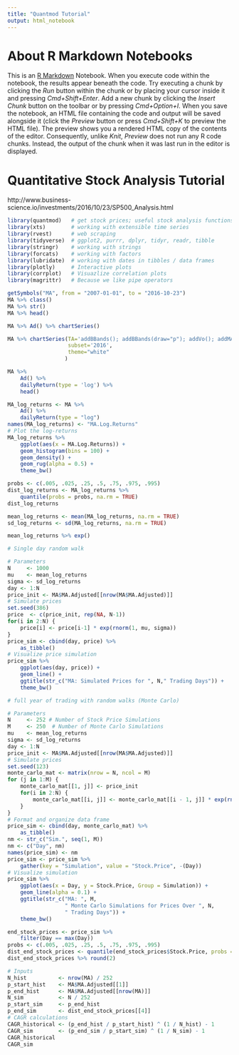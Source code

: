 ```yaml
---
title: "Quantmod Tutorial"
output: html_notebook
---
```


# About R Markdown Notebooks
This is an [R Markdown](http://rmarkdown.rstudio.com) Notebook. When you execute code within the notebook, the results appear beneath the code.
Try executing a chunk by clicking the *Run* button within the chunk or by placing your cursor inside it and pressing *Cmd+Shift+Enter*. Add a new chunk by clicking the *Insert Chunk* button on the toolbar or by pressing *Cmd+Option+I*.
When you save the notebook, an HTML file containing the code and output will be saved alongside it (click the *Preview* button or press *Cmd+Shift+K* to preview the HTML file). The preview shows you a rendered HTML copy of the contents of the editor. Consequently, unlike *Knit*, *Preview* does not run any R code chunks. Instead, the output of the chunk when it was last run in the editor is displayed.

# Quantitative Stock Analysis Tutorial
http://www.business-science.io/investments/2016/10/23/SP500_Analysis.html

```r

library(quantmod)   # get stock prices; useful stock analysis functions
library(xts)        # working with extensible time series 
library(rvest)      # web scraping
library(tidyverse)  # ggplot2, purrr, dplyr, tidyr, readr, tibble
library(stringr)    # working with strings
library(forcats)    # working with factors
library(lubridate)  # working with dates in tibbles / data frames
library(plotly)     # Interactive plots
library(corrplot)   # Visuazlize correlation plots
library(magrittr)   # Because we like pipe operators

```



```r
getSymbols("MA", from = "2007-01-01", to = "2016-10-23")
MA %>% class()
MA %>% str()
MA %>% head()

MA %>% Ad() %>% chartSeries()

MA %>% chartSeries(TA='addBBands(); addBBands(draw="p"); addVo(); addMACD()', 
                   subset='2016',
                   theme="white"
                  )

MA %>%
    Ad() %>%
    dailyReturn(type = 'log') %>% 
    head()
```

```r

MA_log_returns <- MA %>%
    Ad() %>%
    dailyReturn(type = "log")
names(MA_log_returns) <- "MA.Log.Returns"
# Plot the log-returns    
MA_log_returns %>%    
    ggplot(aes(x = MA.Log.Returns)) + 
    geom_histogram(bins = 100) + 
    geom_density() +
    geom_rug(alpha = 0.5) +
    theme_bw()

probs <- c(.005, .025, .25, .5, .75, .975, .995)
dist_log_returns <- MA_log_returns %>% 
    quantile(probs = probs, na.rm = TRUE)
dist_log_returns

mean_log_returns <- mean(MA_log_returns, na.rm = TRUE)
sd_log_returns <- sd(MA_log_returns, na.rm = TRUE)

mean_log_returns %>% exp()

```

```r
# Single day random walk

# Parameters
N     <- 1000
mu    <- mean_log_returns
sigma <- sd_log_returns
day <- 1:N
price_init <- MA$MA.Adjusted[[nrow(MA$MA.Adjusted)]]
# Simulate prices
set.seed(386) 
price  <- c(price_init, rep(NA, N-1))
for(i in 2:N) {
    price[i] <- price[i-1] * exp(rnorm(1, mu, sigma))
}
price_sim <- cbind(day, price) %>% 
    as_tibble()
# Visualize price simulation
price_sim %>%
    ggplot(aes(day, price)) +
    geom_line() +
    ggtitle(str_c("MA: Simulated Prices for ", N," Trading Days")) +
    theme_bw()
```

```r
# full year of trading with random walks (Monte Carlo)

# Parameters
N     <- 252 # Number of Stock Price Simulations
M     <- 250  # Number of Monte Carlo Simulations   
mu    <- mean_log_returns
sigma <- sd_log_returns
day <- 1:N
price_init <- MA$MA.Adjusted[[nrow(MA$MA.Adjusted)]]
# Simulate prices
set.seed(123)
monte_carlo_mat <- matrix(nrow = N, ncol = M)
for (j in 1:M) {
    monte_carlo_mat[[1, j]] <- price_init
    for(i in 2:N) {
        monte_carlo_mat[[i, j]] <- monte_carlo_mat[[i - 1, j]] * exp(rnorm(1, mu, sigma))
    }
}
# Format and organize data frame
price_sim <- cbind(day, monte_carlo_mat) %>%
    as_tibble() 
nm <- str_c("Sim.", seq(1, M))
nm <- c("Day", nm)
names(price_sim) <- nm
price_sim <- price_sim %>%
    gather(key = "Simulation", value = "Stock.Price", -(Day))
# Visualize simulation
price_sim %>%
    ggplot(aes(x = Day, y = Stock.Price, Group = Simulation)) + 
    geom_line(alpha = 0.1) +
    ggtitle(str_c("MA: ", M, 
                  " Monte Carlo Simulations for Prices Over ", N, 
                  " Trading Days")) +
    theme_bw()

end_stock_prices <- price_sim %>% 
    filter(Day == max(Day))
probs <- c(.005, .025, .25, .5, .75, .975, .995)
dist_end_stock_prices <- quantile(end_stock_prices$Stock.Price, probs = probs)
dist_end_stock_prices %>% round(2)

# Inputs
N_hist          <- nrow(MA) / 252
p_start_hist    <- MA$MA.Adjusted[[1]]
p_end_hist      <- MA$MA.Adjusted[[nrow(MA)]]
N_sim           <- N / 252
p_start_sim     <- p_end_hist
p_end_sim       <- dist_end_stock_prices[[4]]
# CAGR calculations
CAGR_historical <- (p_end_hist / p_start_hist) ^ (1 / N_hist) - 1
CAGR_sim        <- (p_end_sim / p_start_sim) ^ (1 / N_sim) - 1
CAGR_historical
CAGR_sim
```



